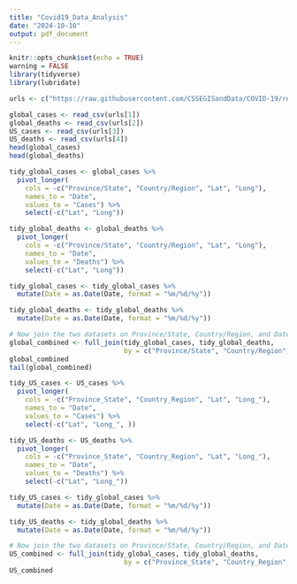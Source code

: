 ```yaml
---
title: "Covid19_Data_Analysis"
date: "2024-10-10"
output: pdf_document
---
```


```r
knitr::opts_chunk$set(echo = TRUE)
warning = FALSE
library(tidyverse)
library(lubridate)

urls <- c("https://raw.githubusercontent.com/CSSEGISandData/COVID-19/refs/heads/master/csse_covid_19_data/csse_covid_19_time_series/time_series_covid19_confirmed_global.csv", "https://raw.githubusercontent.com/CSSEGISandData/COVID-19/refs/heads/master/csse_covid_19_data/csse_covid_19_time_series/time_series_covid19_deaths_global.csv", "https://raw.githubusercontent.com/CSSEGISandData/COVID-19/refs/heads/master/csse_covid_19_data/csse_covid_19_time_series/time_series_covid19_confirmed_US.csv", "https://raw.githubusercontent.com/CSSEGISandData/COVID-19/refs/heads/master/csse_covid_19_data/csse_covid_19_time_series/time_series_covid19_deaths_US.csv")

global_cases <- read_csv(urls[1])
global_deaths <- read_csv(urls[2])
US_cases <- read_csv(urls[3])
US_deaths <- read_csv(urls[4])
head(global_cases)
head(global_deaths)
```

```R
tidy_global_cases <- global_cases %>%
  pivot_longer(
    cols = -c("Province/State", "Country/Region", "Lat", "Long"),  
    names_to = "Date", 
    values_to = "Cases") %>%
    select(-c("Lat", "Long"))

tidy_global_deaths <- global_deaths %>%
  pivot_longer(
    cols = -c("Province/State", "Country/Region", "Lat", "Long"),
    names_to = "Date",
    values_to = "Deaths") %>%
    select(-c("Lat", "Long"))

tidy_global_cases <- tidy_global_cases %>%
  mutate(Date = as.Date(Date, format = "%m/%d/%y"))

tidy_global_deaths <- tidy_global_deaths %>%
  mutate(Date = as.Date(Date, format = "%m/%d/%y"))

# Now join the two datasets on Province/State, Country/Region, and Date
global_combined <- full_join(tidy_global_cases, tidy_global_deaths, 
                             by = c("Province/State", "Country/Region", "Date"))
global_combined
tail(global_combined)


```


```R
tidy_US_cases <- US_cases %>%
  pivot_longer(
    cols = -c("Province_State", "Country_Region", "Lat", "Long_"),  
    names_to = "Date", 
    values_to = "Cases") %>%
    select(-c("Lat", "Long_", ))

tidy_US_deaths <- US_deaths %>%
  pivot_longer(
    cols = -c("Province_State", "Country_Region", "Lat", "Long_"),
    names_to = "Date",
    values_to = "Deaths") %>%
    select(-c("Lat", "Long_"))

tidy_US_cases <- tidy_global_cases %>%
  mutate(Date = as.Date(Date, format = "%m/%d/%y"))

tidy_US_deaths <- tidy_global_deaths %>%
  mutate(Date = as.Date(Date, format = "%m/%d/%y"))

# Now join the two datasets on Province/State, Country/Region, and Date
US_combined <- full_join(tidy_global_cases, tidy_global_deaths, 
                             by = c("Province_State", "Country_Region", "Date"))
US_combined

```


